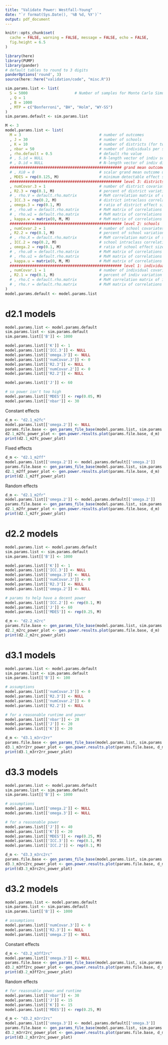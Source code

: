 ```yaml
---
title: "Validate Power: Westfall-Young"
date: "`r format(Sys.Date(), '%B %d, %Y')`"
output: pdf_document
---
```


```r
knitr::opts_chunk$set(
  cache = FALSE, warning = FALSE, message = FALSE, echo = FALSE,
  fig.height = 6.5
)
```

```r
library(here)
library(PUMP)
library(pander)
# default tables to round to 3 digits
panderOptions('round', 3)
source(here::here("validation/code", "misc.R"))
```

```r
sim.params.list <- list(
  S = 5000                     # Number of samples for Monte Carlo Simulation
  , Q = 1
  , B = 1000
  , MTP = c("Bonferroni", "BH", "Holm", "WY-SS")
)
sim.params.default <- sim.params.list
```

```r
M <- 3
model.params.list <- list(
  M = 3                                   # number of outcomes
  , J = 30                                # number of schools
  , K = 10                                # number of districts (for two-level model, set K = 1)
  , nbar = 50                             # number of individuals per school
  , rho.default = 0.5                     # default rho value
  # , S.id = NULL                         # N-length vector of indiv school assignments (optional)
  # , D.id = NULL                         # N-length vector of indiv district assignments (optional)
  ################################################## grand mean outcome and impact
  # , Xi0 = 0                             # scalar grand mean outcome under no treatment
  , MDES = rep(0.125, M)                  # minimum detectable effect size      
  ################################################## level 3: districts
  , numCovar.3 = 1                        # number of district covariates
  , R2.3 = rep(0.1, M)                    # percent of district variation explained by district covariates
  # , rho.V = default.rho.matrix          # MxM correlation matrix of district covariates
  , ICC.3 = rep(0.2, M)                   # district intraclass correlation
  , omega.3 = rep(0.1, M)                 # ratio of district effect size variability to random effects variability
  # , rho.w0 = default.rho.matrix         # MxM matrix of correlations for district random effects
  # , rho.w1 = default.rho.matrix         # MxM matrix of correlations for district impacts
  , kappa.w = matrix(0, M, M)             # MxM matrix of correlations between district random effects and impacts
  ################################################## level 2: schools
  , numCovar.2 = 1                        # number of school covariates
  , R2.2 = rep(0.1, M)                    # percent of school variation explained by school covariates
  # , rho.X = default.rho.matrix          # MxM correlation matrix of school covariates
  , ICC.2 = rep(0.2, M)                   # school intraclass correlation	
  , omega.2 = rep(0.1, M)                 # ratio of school effect size variability to random effects variability
  # , rho.u0 = default.rho.matrix         # MxM matrix of correlations for school random effects
  # , rho.u1 = default.rho.matrix         # MxM matrix of correlations for school impacts
  , kappa.u = matrix(0, M, M)             # MxM matrix of correlations between school random effects and impacts
  ################################################## level 1: individuals
  , numCovar.1 = 1                        # number of individual covariates
  , R2.1 = rep(0.1, M)                    # percent of indiv variation explained by indiv covariates
  # , rho.C = default.rho.matrix          # MxM correlation matrix of individual covariates
  # , rho.r = default.rho.matrix          # MxM matrix of correlations for individual residuals 
)
model.params.default <- model.params.list
```

# d2.1 models

```r
model.params.list <- model.params.default
sim.params.list <- sim.params.default
sim.params.list[['B']] <- 1000

model.params.list[['K']] <- 1
model.params.list[['ICC.3']] <- NULL
model.params.list[['omega.3']] <- NULL
model.params.list[['numCovar.3']] <- 0
model.params.list[['R2.3']] <- NULL
model.params.list[['numCovar.2']] <- 0
model.params.list[['R2.2']] <- NULL

model.params.list[['J']] <- 60    

# so power isn't too high
model.params.list[['MDES']] <- rep(0.05, M)
model.params.list[['nbar']] <- 30
```

Constant effects

```r
d_m <- "d2.1_m2fc"
model.params.list[['omega.2']] <- NULL
params.file.base <- gen_params_file_base(model.params.list, sim.params.list, d_m)
d2.1_m2fc_power_plot <- gen.power.results.plot(params.file.base, d_m)
print(d2.1_m2fc_power_plot)
```
\newpage
Fixed effects

```r
d_m <- "d2.1_m2ff"
model.params.list[['omega.2']] <- model.params.default[['omega.2']]
params.file.base <- gen_params_file_base(model.params.list, sim.params.list, d_m)
d2.1_m2ff_power_plot <- gen.power.results.plot(params.file.base, d_m)
print(d2.1_m2ff_power_plot)
```
\newpage
Random effects

```r
d_m <- "d2.1_m2fr"
model.params.list[['omega.2']] <- model.params.default[['omega.2']]
params.file.base <- gen_params_file_base(model.params.list, sim.params.list, d_m)
d2.1_m2fr_power_plot <- gen.power.results.plot(params.file.base, d_m)
print(d2.1_m2fr_power_plot)
```

\newpage
# d2.2 models

```r
model.params.list <- model.params.default
sim.params.list <- sim.params.default
sim.params.list[['B']] <- 1000

model.params.list[['K']] <- 1
model.params.list[['ICC.3']] <- NULL
model.params.list[['omega.3']] <- NULL
model.params.list[['numCovar.3']] <- 0
model.params.list[['R2.3']] <- NULL
model.params.list[['omega.2']] <- NULL

# params to help have a decent power
model.params.list[['ICC.2']] <- rep(0.1, M)
model.params.list[['J']] <- 60
model.params.list[['MDES']] <- rep(0.25, M)
```

```r
d_m <- "d2.2_m2rc"
params.file.base <- gen_params_file_base(model.params.list, sim.params.list, d_m)
d2.2_m2rc_power_plot <- gen.power.results.plot(params.file.base, d_m)
print(d2.2_m2rc_power_plot)
```

\newpage
# d3.1 models

```r
model.params.list <- model.params.default
sim.params.list <- sim.params.default
sim.params.list[['B']] <- 100

# assumptions
model.params.list[['numCovar.3']] <- 0
model.params.list[['R2.3']] <- NULL
model.params.list[['numCovar.2']] <- 0
model.params.list[['R2.2']] <- NULL

# for a reasonable runtime and power
model.params.list[['nbar']] <- 20
model.params.list[['J']] <- 20
model.params.list[['K']] <- 20
```

```r
d_m <- "d3.1_m3rr2rr"
params.file.base <- gen_params_file_base(model.params.list, sim.params.list, d_m)
d3.1_m3rr2rr_power_plot <- gen.power.results.plot(params.file.base, d_m)
print(d3.1_m3rr2rr_power_plot)
```

\newpage
# d3.3 models

```r
model.params.list <- model.params.default
sim.params.list <- sim.params.default
sim.params.list[['B']] <- 1000

# assumptions
model.params.list[['omega.2']] <- NULL
model.params.list[['omega.3']] <- NULL

# for a reasonable power
model.params.list[['J']] <- 40
model.params.list[['K']] <- 20
model.params.list[['MDES']] <- rep(0.25, M)
model.params.list[['ICC.3']] <- rep(0.1, M)
model.params.list[['ICC.2']] <- rep(0.1, M)
```

```r
d_m <- "d3.3_m3rc2rc"
params.file.base <- gen_params_file_base(model.params.list, sim.params.list, d_m)
d3.3_m3rc2rc_power_plot <- gen.power.results.plot(params.file.base, d_m)
print(d3.3_m3rc2rc_power_plot)
```

# d3.2 models

```r
model.params.list <- model.params.default
sim.params.list <- sim.params.default
sim.params.list[['B']] <- 1000

# assumptions
model.params.list[['numCovar.3']] <- 0
model.params.list[['R2.3']] <- NULL
model.params.list[['omega.2']] <- NULL
```

Constant effects

```r
d_m <- "d3.2_m3ff2rc"
model.params.list[['omega.3']] <- NULL
params.file.base <- gen_params_file_base(model.params.list, sim.params.list, d_m)
d3.2_m3ff2rc_power_plot <- gen.power.results.plot(params.file.base, d_m)
print(d3.2_m3ff2rc_power_plot)
```

\newpage
Random effects

```r
# for reasonable power and runtime
model.params.list[['nbar']] <- 30
model.params.list[['J']] <- 15
model.params.list[['K']] <- 15
model.params.list[['MDES']] <- rep(0.25, M)

d_m <- "d3.2_m3rr2rc"
model.params.list[['omega.3']] <- model.params.default[['omega.3']]
params.file.base <- gen_params_file_base(model.params.list, sim.params.list, d_m)
d3.2_m3rr2rc_power_plot <- gen.power.results.plot(params.file.base, d_m)
print(d3.2_m3rr2rc_power_plot)
```